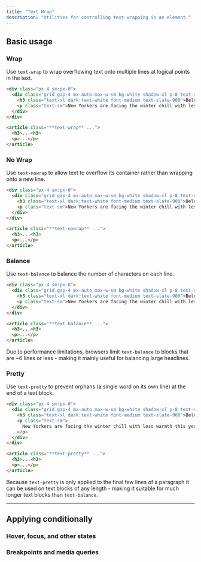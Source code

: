 ```yaml
---
title: "Text Wrap"
description: "Utilities for controlling text wrapping in an element."
---
```




## Basic usage

### Wrap

Use `text-wrap` to wrap overflowing text onto multiple lines at logical points in the text.

```html {{ example: { p: 'none' } }}
<div class="px-4 sm:px-0">
  <div class="grid gap-4 mx-auto max-w-sm bg-white shadow-xl p-8 text-slate-700 leading-6 dark:bg-slate-800 dark:text-slate-400 text-wrap">
    <h3 class="text-xl dark:text-white font-medium text-slate-900">Beloved Manhattan Soup Stand Closes<h3>
    <p class="text-sm">New Yorkers are facing the winter chill with less warmth this year as the city's most revered soup stand unexpectedly shutters, following a series of events that have left the community puzzled.</p>
  </div>
</div>
```

```html
<article class="**text-wrap** ...">
  <h3>...<h3>
  <p>...</p>
</article>
```

### No Wrap

Use `text-nowrap` to allow text to overflow its container rather than wrapping onto a new line.

```html {{ example: { p: 'none' } }}
<div class="px-4 sm:px-0">
  <div class="grid gap-4 mx-auto max-w-sm bg-white shadow-xl p-8 text-slate-700 leading-6 dark:bg-slate-800 dark:text-slate-400 text-nowrap">
    <h3 class="text-xl dark:text-white font-medium text-slate-900">Beloved Manhattan Soup Stand Closes<h3>
    <p class="text-sm">New Yorkers are facing the winter chill with less warmth this year as the city's most revered soup stand unexpectedly shutters, following a series of events that have left the community puzzled.</p>
  </div>
</div>
```

```html
<article class="**text-nowrap** ...">
  <h3>...<h3>
  <p>...</p>
</article>
```

### Balance

Use `text-balance` to balance the number of characters on each line.

```html {{ example: { p: 'none' } }}
<div class="px-4 sm:px-0">
  <div class="grid gap-4 mx-auto max-w-sm bg-white shadow-xl p-8 text-slate-700 leading-6 dark:bg-slate-800 dark:text-slate-400 text-balance">
    <h3 class="text-xl dark:text-white font-medium text-slate-900">Beloved Manhattan Soup Stand Closes<h3>
    <p class="text-sm">New Yorkers are facing the winter chill with less warmth this year as the city's most revered soup stand unexpectedly shutters, following a series of events that have left the community puzzled.</p>
  </div>
</div>
```

```html
<article class="**text-balance** ...">
  <h3>...<h3>
  <p>...</p>
</article>
```

Due to performance limitations, browsers limit `text-balance` to blocks that are ~6 lines or less - making it mainly useful for balancing large headlines.

### Pretty

Use `text-pretty` to prevent orphans (a single word on its own line) at the end of a text block.

```html {{ example: { p: 'none' } }}
<div class="px-4 sm:px-0">
  <div class="grid gap-4 mx-auto max-w-sm bg-white shadow-xl p-8 text-slate-700 leading-6 dark:bg-slate-800 dark:text-slate-400 text-pretty">
    <h3 class="text-xl dark:text-white font-medium text-slate-900">Beloved Manhattan Soup Stand Closes<h3>
    <p class="text-sm">
      New Yorkers are facing the winter chill with less warmth this year as the city's most revered soup stand unexpectedly shutters, following a series of events that have left the community puzzled.
    </p>
  </div>
</div>
```

```html
<article class="**text-pretty** ...">
  <h3>...<h3>
  <p>...</p>
</article>
```

Because `text-pretty` is only applied to the final few lines of a paragraph it can be used on text blocks of any length - making it suitable for much longer text blocks than `text-balance`.

---

## <Heading ignore>Applying conditionally</Heading>

### <Heading ignore>Hover, focus, and other states</Heading>

<HoverFocusAndOtherStates defaultClass="text-wrap" featuredClass="text-balance" element="h1" />

### <Heading ignore>Breakpoints and media queries</Heading>

<BreakpointsAndMediaQueries defaultClass="text-wrap" featuredClass="text-balance" element="h1" />
